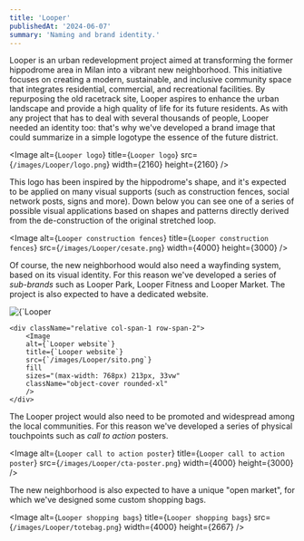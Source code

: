 ```yaml
---
title: 'Looper'
publishedAt: '2024-06-07'
summary: 'Naming and brand identity.'
---
```


Looper is an urban redevelopment project aimed at transforming the former hippodrome area in Milan into a vibrant new neighborhood.
This initiative focuses on creating a modern, sustainable, and inclusive community space that integrates residential, commercial,
and recreational facilities. By repurposing the old racetrack site, Looper aspires to enhance the urban landscape and provide a high
quality of life for its future residents. As with any project that has to deal with several thousands of people, Looper needed an
identity too: that's why we've developed a brand image that could summarize in a simple logotype the essence of the future district.

<Image
  alt={`Looper logo`}
  title={`Looper logo`}
  src={`/images/Looper/logo.png`}
  width={2160}
  height={2160}
/>

This logo has been inspired by the hippodrome's shape, and it's expected to be applied on many visual supports (such as construction
fences, social network posts, signs and more). Down below you can see one of a series of possible visual applications based on shapes
and patterns directly derived from the de-construction of the original stretched loop.

<Image
  alt={`Looper construction fences`}
  title={`Looper construction fences`}
  src={`/images/Looper/cesate.png`}
  width={4000}
  height={3000}
/>

Of course, the new neighborhood would also need a wayfinding system, based on its visual identity. For this reason we've developed
a series of _sub-brands_ such as Looper Park, Looper Fitness and Looper Market. The project is also expected to have a dedicated
website.

<div className="grid grid-cols-2 grid-rows-2 gap-4 my-8 h-40">
    <div className="relative col-span-1 row-span-2">
        <Image
        alt={`Looper wayfinding system`}
        title={`Looper wayfinding system`}
        src={`/images/Looper/cartelli.png`}
        fill
        sizes="(max-width: 768px) 213px, 33vw"
        className="object-cover rounded-xl"
        />
    </div>

    <div className="relative col-span-1 row-span-2">
        <Image
        alt={`Looper website`}
        title={`Looper website`}
        src={`/images/Looper/sito.png`}
        fill
        sizes="(max-width: 768px) 213px, 33vw"
        className="object-cover rounded-xl"
        />
    </div>
</div>

The Looper project would also need to be promoted and widespread among the local communities. For this reason we've
developed a series of physical touchpoints such as _call to action_ posters.

<Image
    alt={`Looper call to action poster`}
    title={`Looper call to action poster`}
    src={`/images/Looper/cta-poster.png`}
    width={4000}
    height={3000}
/>

The new neighborhood is also expected to have a unique "open market", for which we've designed some custom shopping bags.

<Image
    alt={`Looper shopping bags`}
    title={`Looper shopping bags`}
    src={`/images/Looper/totebag.png`}
    width={4000}
    height={2667}
/>